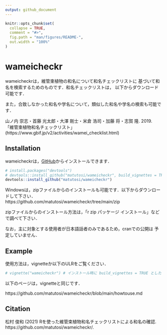 ```yaml
---
output: github_document
---
```


```r
knitr::opts_chunk$set(
  collapse = TRUE,
  comment = "#>",
  fig.path = "man/figures/README-",
  out.width = "100%"
)
```

# wameicheckr

wameicheckrは，維管束植物の和名について和名チェックリストに
基づいて和名を検索するためのものです．和名チェックリストは，
以下からダウンロード可能です．

また，合致しなかった和名や学名について，類似した和名や学名の検索も可能です．

山ノ内 崇志・首藤 光太郎・大澤 剛士・米倉 浩司・加藤 将・志賀 隆. 2019. 
    「維管束植物和名チェックリスト」 
    (https://www.gbif.jp/v2/activities/wamei_checklist.html)

## Installation

wameicheckrは，[GitHub](https://github.com/)からインストールできます．

``` r
# install.packages("devtools")
# devtools::install_github("matutosi/wameicheckr", build_vignettes = TRUE) # pandocが必要
devtools::install_github("matutosi/wameicheckr")

```

Windowsは，zipファイルからのインストールも可能です．以下からダウンロードして下さい．   
https://github.com/matutosi/wameicheckr/tree/main/zip

zipファイルからのインストール方法は，「r zip パッケージ インストール」などで調べて下さい．



なお，主に対象とする使用者が日本語話者のみであるため，cranでの公開は
予定していません．

## Example

使用方法は，vignetteか以下のULRをご覧ください．

``` r
# vignette("wameicheckr") # インストール時に build_vignettes = TRUE としたとき
```

以下のページは，vignetteと同じです．

https://github.com/matutosi/wameicheckr/blob/main/howtouse.md

## Citation

松村 俊和 (2021) Rを使った維管束植物和名チェックリストによる和名の確認. https://github.com/matutosi/wameicheckr/.
